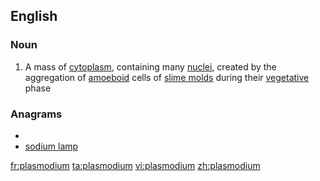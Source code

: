 {{also|Plasmodium}}
==English==

===Noun===
{{en-noun|plasmodia}}

# {{biology}} A mass of [[cytoplasm]], containing many [[nucleus|nuclei]], created by the aggregation of [[amoeboid]] cells of [[slime mold]]s during their [[vegetative]] phase

===Anagrams===
* {{alphagram|adilmmopsu}}
* [[sodium lamp#English|sodium lamp]]

[[fr:plasmodium]]
[[ta:plasmodium]]
[[vi:plasmodium]]
[[zh:plasmodium]]